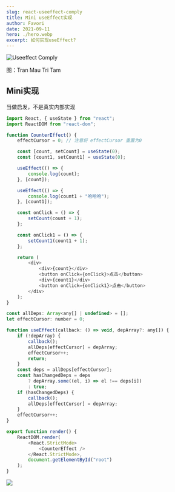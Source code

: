 ```yaml
---
slug: react-useeffect-comply
title: Mini useEffect实现
author: Favori
date: 2021-09-11
hero: ./hero.webp
excerpt: 如何实现useEffect?
---
```


![Useeffect Comply](./hero.webp)


<div className={'img-desc'}>图：Tran Mau Tri Tam</div>


## Mini实现
当做启发，不是真实内部实现

```js
import React, { useState } from "react";
import ReactDOM from "react-dom";

function CounterEffect() {
    effectCursor = 0; // 注意将 effectCursor 重置为0

    const [count, setCount] = useState(0);
    const [count1, setCount1] = useState(0);

    useEffect(() => {
        console.log(count);
    }, [count]);

    useEffect(() => {
        console.log(count1 + "哈哈哈");
    }, [count1]);

    const onClick = () => {
        setCount(count + 1);
    };

    const onClick1 = () => {
        setCount1(count1 + 1);
    };

    return (
        <div>
            <div>{count}</div>
            <button onClick={onClick}>点击</button>
            <div>{count1}</div>
            <button onClick={onClick1}>点击</button>
        </div>
    );
}

const allDeps: Array<any[] | undefined> = [];
let effectCursor: number = 0;

function useEffect(callback: () => void, depArray?: any[]) {
    if (!depArray) {
        callback();
        allDeps[effectCursor] = depArray;
        effectCursor++;
        return;
    }
    const deps = allDeps[effectCursor];
    const hasChangedDeps = deps
        ? depArray.some((el, i) => el !== deps[i])
        : true;
    if (hasChangedDeps) {
        callback();
        allDeps[effectCursor] = depArray;
    }
    effectCursor++;
}

export function render() {
    ReactDOM.render(
        <React.StrictMode>
            <CounterEffect />
        </React.StrictMode>,
        document.getElementById("root")
    );
}

```
  
<div className="art-container">
  <a href="https://codesandbox.io/s/react-useeffect-zjfdv" target="_blank" > <img src="https://codesandbox.io/static/img/play-codesandbox.svg"/>
  </a>
</div>